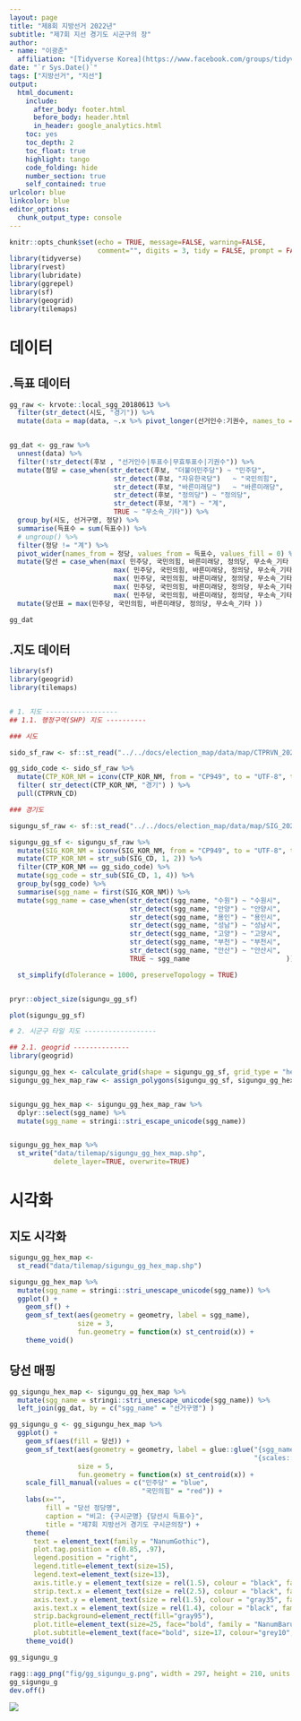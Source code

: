 ```yaml
---
layout: page
title: "제8회 지방선거 2022년"
subtitle: "제7회 지선 경기도 시군구의 장"
author:
- name: "이광춘"
  affiliation: "[Tidyverse Korea](https://www.facebook.com/groups/tidyverse/)"
date: "`r Sys.Date()`"
tags: ["지방선거", "지선"]
output:
  html_document: 
    include:
      after_body: footer.html
      before_body: header.html
      in_header: google_analytics.html
    toc: yes
    toc_depth: 2
    toc_float: true
    highlight: tango
    code_folding: hide
    number_section: true
    self_contained: true
urlcolor: blue
linkcolor: blue
editor_options: 
  chunk_output_type: console
---
```


```r
knitr::opts_chunk$set(echo = TRUE, message=FALSE, warning=FALSE,
                      comment="", digits = 3, tidy = FALSE, prompt = FALSE, fig.align = 'center')
library(tidyverse)
library(rvest)
library(lubridate)
library(ggrepel)
library(sf)
library(geogrid)
library(tilemaps)
```

# 데이터 {#local-gg-data}


## .득표 데이터 {#local-gg-data-casting}

```r

gg_raw <- krvote::local_sgg_20180613 %>% 
  filter(str_detect(시도, "경기")) %>% 
  mutate(data = map(data, ~.x %>% pivot_longer(선거인수:기권수, names_to = "후보", values_to = "득표수") ))


gg_dat <- gg_raw %>% 
  unnest(data) %>% 
  filter(!str_detect(후보 , "선거인수|투표수|무효투표수|기권수")) %>% 
  mutate(정당 = case_when(str_detect(후보, "더불어민주당") ~ "민주당", 
                          str_detect(후보, "자유한국당")   ~ "국민의힘",
                          str_detect(후보, "바른미래당")   ~ "바른미래당",
                          str_detect(후보, "정의당") ~ "정의당",
                          str_detect(후보, "계") ~ "계",
                          TRUE ~ "무소속_기타")) %>% 
  group_by(시도, 선거구명, 정당) %>% 
  summarise(득표수 = sum(득표수)) %>% 
  # ungroup() %>% 
  filter(정당 != "계") %>% 
  pivot_wider(names_from = 정당, values_from = 득표수, values_fill = 0) %>% 
  mutate(당선 = case_when(max( 민주당, 국민의힘, 바른미래당, 정의당, 무소속_기타 ) == 민주당 ~ "민주당",
                          max( 민주당, 국민의힘, 바른미래당, 정의당, 무소속_기타 ) == 국민의힘 ~ "국민의힘",    
                          max( 민주당, 국민의힘, 바른미래당, 정의당, 무소속_기타 ) == 바른미래당 ~ "바른미래당",
                          max( 민주당, 국민의힘, 바른미래당, 정의당, 무소속_기타 ) == 정의당 ~ "정의당",
                          max( 민주당, 국민의힘, 바른미래당, 정의당, 무소속_기타 ) == 무소속_기타 ~ "무소속_기타",)) %>% 
  mutate(당선표 = max(민주당, 국민의힘, 바른미래당, 정의당, 무소속_기타 ))

gg_dat
```

## .지도 데이터 {#local-gg-map}

```r

library(sf)
library(geogrid)
library(tilemaps)


# 1. 지도 ------------------
## 1.1. 행정구역(SHP) 지도 ----------

### 시도

sido_sf_raw <- sf::st_read("../../docs/election_map/data/map/CTPRVN_202101/TL_SCCO_CTPRVN.shp")

gg_sido_code <- sido_sf_raw %>% 
  mutate(CTP_KOR_NM = iconv(CTP_KOR_NM, from = "CP949", to = "UTF-8", toRaw = FALSE)) %>% 
  filter( str_detect(CTP_KOR_NM, "경기") ) %>% 
  pull(CTPRVN_CD)

### 경기도

sigungu_sf_raw <- sf::st_read("../../docs/election_map/data/map/SIG_202101/TL_SCCO_SIG.shp")

sigungu_gg_sf <- sigungu_sf_raw %>% 
  mutate(SIG_KOR_NM = iconv(SIG_KOR_NM, from = "CP949", to = "UTF-8", toRaw = FALSE)) %>% 
  mutate(CTP_KOR_NM = str_sub(SIG_CD, 1, 2)) %>% 
  filter(CTP_KOR_NM == gg_sido_code) %>% 
  mutate(sgg_code = str_sub(SIG_CD, 1, 4)) %>% 
  group_by(sgg_code) %>% 
  summarise(sgg_name = first(SIG_KOR_NM)) %>% 
  mutate(sgg_name = case_when(str_detect(sgg_name, "수원") ~ "수원시", 
                              str_detect(sgg_name, "안양") ~ "안양시", 
                              str_detect(sgg_name, "용인") ~ "용인시", 
                              str_detect(sgg_name, "성남") ~ "성남시", 
                              str_detect(sgg_name, "고양") ~ "고양시",
                              str_detect(sgg_name, "부천") ~ "부천시",
                              str_detect(sgg_name, "안산") ~ "안산시",
                              TRUE ~ sgg_name                        )) %>% 

  st_simplify(dTolerance = 1000, preserveTopology = TRUE)


pryr::object_size(sigungu_gg_sf)

plot(sigungu_gg_sf)

# 2. 시군구 타일 지도 ------------------

## 2.1. geogrid --------------
library(geogrid)

sigungu_gg_hex <- calculate_grid(shape = sigungu_gg_sf, grid_type = "hexagonal", seed = 3)
sigungu_gg_hex_map_raw <- assign_polygons(sigungu_gg_sf, sigungu_gg_hex)


sigungu_gg_hex_map <- sigungu_gg_hex_map_raw %>%
  dplyr::select(sgg_name) %>% 
  mutate(sgg_name = stringi::stri_escape_unicode(sgg_name))


sigungu_gg_hex_map %>%
  st_write("data/tilemap/sigungu_gg_hex_map.shp",
           delete_layer=TRUE, overwrite=TRUE)

```

# 시각화

## 지도 시각화

```r
sigungu_gg_hex_map <- 
  st_read("data/tilemap/sigungu_gg_hex_map.shp")

sigungu_gg_hex_map %>% 
  mutate(sgg_name = stringi::stri_unescape_unicode(sgg_name)) %>% 
  ggplot() +
    geom_sf() +
    geom_sf_text(aes(geometry = geometry, label = sgg_name),
                 size = 3,
                 fun.geometry = function(x) st_centroid(x)) +
    theme_void()  

```


## 당선 매핑

```r

gg_sigungu_hex_map <- sigungu_gg_hex_map %>% 
  mutate(sgg_name = stringi::stri_unescape_unicode(sgg_name)) %>% 
  left_join(gg_dat, by = c("sgg_name" = "선거구명") ) 

gg_sigungu_g <- gg_sigungu_hex_map %>% 
  ggplot() +
    geom_sf(aes(fill = 당선)) +
    geom_sf_text(aes(geometry = geometry, label = glue::glue("{sgg_name}\n",
                                                             "{scales::comma( 당선표, accuracy =1 )}") ),
                 size = 5,
                 fun.geometry = function(x) st_centroid(x)) +
    scale_fill_manual(values = c("민주당" = "blue",
                                 "국민의힘" = "red")) +
    labs(x="",
         fill = "당선 정당명",
         caption = "비고: {구시군명} {당선시 득표수}",
         title = "제7회 지방선거 경기도 구시군의장") +
    theme(
      text = element_text(family = "NanumGothic"),
      plot.tag.position = c(0.85, .97),
      legend.position = "right",
      legend.title=element_text(size=15), 
      legend.text=element_text(size=13),
      axis.title.y = element_text(size = rel(1.5), colour = "black", family = "NanumBarunpen", face="bold"),      
      strip.text.x = element_text(size = rel(2.5), colour = "black", family = "NanumMyeongjo", face="bold"),
      axis.text.y = element_text(size = rel(1.5), colour = "gray35", family = "NanumBarunpen", face="bold"),
      axis.text.x = element_text(size = rel(1.4), colour = "black", family = "NanumBarunpen", face="bold"),
      strip.background=element_rect(fill="gray95"),
      plot.title=element_text(size=25, face="bold", family = "NanumBarunpen"),
      plot.subtitle=element_text(face="bold", size=17, colour="grey10", family = "NanumBarunpen")) +
    theme_void()   

gg_sigungu_g

ragg::agg_png("fig/gg_sigungu_g.png", width = 297, height = 210, units = "mm", res = 300, scaling = 0.7)
gg_sigungu_g
dev.off()


```


![](fig/gg_sigungu_g.png)